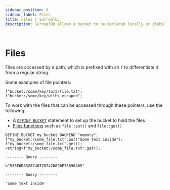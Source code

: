 ```yaml
---
sidebar_position: 8
sidebar_label: Files
title: Files | SurrealQL
description: SurrealDB allows a bucket to be declared locally or globally to work with files.

---
```



# Files

<Since v="v3.0.0-alpha.1" />

Files are accessed by a path, which is prefixed with an `f` to differentiate it from a regular string.

Some examples of file pointers:

```surql
f"bucket:/some/key/to/a/file.txt";
f"bucket:/some/key/with\ escaped";
```

To work with the files that can be accessed through these pointers, use the following:

- A [`DEFINE BUCKET`](/docs/surrealql/statements/define/table) statement to set up the bucket to hold the files
- [Files functions](/docs/surrealql/functions/database/file) such as `file::put()` and `file::get()`

```surql
DEFINE BUCKET my_bucket BACKEND "memory";
f"my_bucket:/some_file.txt".put("Some text inside");
f"my_bucket:/some_file.txt".get();
<string>f"my_bucket:/some_file.txt".get();
```

```surql title="Output"
-------- Query --------

b"536F6D65207465787420696E73696465"

-------- Query --------

'Some text inside'
```
